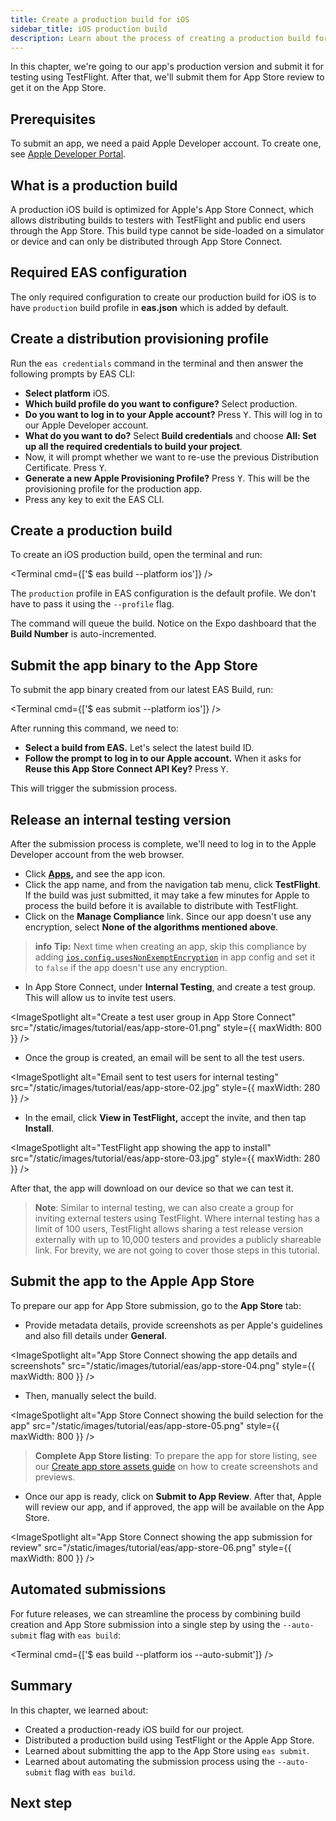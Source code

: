 ```yaml
---
title: Create a production build for iOS
sidebar_title: iOS production build
description: Learn about the process of creating a production build for iOS.
---
```



In this chapter, we're going to our app's production version and submit it for testing using TestFlight. After that, we'll submit them for App Store review to get it on the App Store.

## Prerequisites

To submit an app, we need a paid Apple Developer account. To create one, see [Apple Developer Portal](https://developer.apple.com/account/).

## What is a production build

A production iOS build is optimized for Apple's App Store Connect, which allows distributing builds to testers with TestFlight and public end users through the App Store. This build type cannot be side-loaded on a simulator or device and can only be distributed through App Store Connect.

<Step label="1">

## Required EAS configuration

The only required configuration to create our production build for iOS is to have `production` build profile in **eas.json** which is added by default.

</Step>

<Step label="2">

## Create a distribution provisioning profile

Run the `eas credentials` command in the terminal and then answer the following prompts by EAS CLI:

- **Select platform** iOS.
- **Which build profile do you want to configure?** Select production.
- **Do you want to log in to your Apple account?** Press <kbd>Y</kbd>. This will log in to our Apple Developer account.
- **What do you want to do?** Select **Build credentials** and choose **All: Set up all the required credentials to build your project**.
- Now, it will prompt whether we want to re-use the previous Distribution Certificate. Press <kbd>Y</kbd>.
- **Generate a new Apple Provisioning Profile?** Press <kbd>Y</kbd>. This will be the provisioning profile for the production app.
- Press any key to exit the EAS CLI.

</Step>

<Step label="3">

## Create a production build

To create an iOS production build, open the terminal and run:

<Terminal cmd={['$ eas build --platform ios']} />

The `production` profile in EAS configuration is the default profile. We don't have to pass it using the `--profile` flag.

The command will queue the build. Notice on the Expo dashboard that the **Build Number** is auto-incremented.

</Step>

<Step label="4">

## Submit the app binary to the App Store

To submit the app binary created from our latest EAS Build, run:

<Terminal cmd={['$ eas submit --platform ios']} />

After running this command, we need to:

- **Select a build from EAS.** Let's select the latest build ID.
- **Follow the prompt to log in to our Apple account.** When it asks for **Reuse this App Store Connect API Key?** Press <kbd>Y</kbd>.

This will trigger the submission process.

</Step>

<Step label="5">

## Release an internal testing version

After the submission process is complete, we'll need to log in to the Apple Developer account from the web browser.

- Click **[Apps](https://appstoreconnect.apple.com/apps),** and see the app icon.
- Click the app name, and from the navigation tab menu, click **TestFlight**. If the build was just submitted, it may take a few minutes for Apple to process the build before it is available to distribute with TestFlight.
- Click on the **Manage Compliance** link. Since our app doesn't use any encryption, select **None of the algorithms mentioned above**.

> **info** **Tip:** Next time when creating an app, skip this compliance by adding [`ios.config.usesNonExemptEncryption`](/versions/latest/config/app/#usesnonexemptencryption) in app config and set it to `false` if the app doesn't use any encryption.

- In App Store Connect, under **Internal Testing**, and create a test group. This will allow us to invite test users.

<ImageSpotlight
  alt="Create a test user group in App Store Connect"
  src="/static/images/tutorial/eas/app-store-01.png"
  style={{ maxWidth: 800 }}
/>

- Once the group is created, an email will be sent to all the test users.

<ImageSpotlight
  alt="Email sent to test users for internal testing"
  src="/static/images/tutorial/eas/app-store-02.jpg"
  style={{ maxWidth: 280 }}
/>

- In the email, click **View in TestFlight,** accept the invite, and then tap **Install**.

<ImageSpotlight
  alt="TestFlight app showing the app to install"
  src="/static/images/tutorial/eas/app-store-03.jpg"
  style={{ maxWidth: 280 }}
/>

After that, the app will download on our device so that we can test it.

> **Note**: Similar to internal testing, we can also create a group for inviting external testers using TestFlight. Where internal testing has a limit of 100 users, TestFlight allows sharing a test release version externally with up to 10,000 testers and provides a publicly shareable link. For brevity, we are not going to cover those steps in this tutorial.

</Step>

<Step label="6">

## Submit the app to the Apple App Store

To prepare our app for App Store submission, go to the **App Store** tab:

- Provide metadata details, provide screenshots as per Apple's guidelines and also fill details under **General**.

<ImageSpotlight
  alt="App Store Connect showing the app details and screenshots"
  src="/static/images/tutorial/eas/app-store-04.png"
  style={{ maxWidth: 800 }}
/>

- Then, manually select the build.

<ImageSpotlight
  alt="App Store Connect showing the build selection for the app"
  src="/static/images/tutorial/eas/app-store-05.png"
  style={{ maxWidth: 800 }}
/>

> **Complete App Store listing**: To prepare the app for store listing, see our [Create app store assets guide](/guides/store-assets/) on how to create screenshots and previews.

- Once our app is ready, click on **Submit to App Review**. After that, Apple will review our app, and if approved, the app will be available on the App Store.

<ImageSpotlight
  alt="App Store Connect showing the app submission for review"
  src="/static/images/tutorial/eas/app-store-06.png"
  style={{ maxWidth: 800 }}
/>

</Step>

<Step label="7">

## Automated submissions

For future releases, we can streamline the process by combining build creation and App Store submission into a single step by using the `--auto-submit` flag with `eas build`:

<Terminal cmd={['$ eas build --platform ios --auto-submit']} />

</Step>

## Summary

In this chapter, we learned about:

- Created a production-ready iOS build for our project.
- Distributed a production build using TestFlight or the Apple App Store.
- Learned about submitting the app to the App Store using `eas submit`.
- Learned about automating the submission process using the `--auto-submit` flag with `eas build`.

## Next step

<BoxLink
  title="Develop with your team"
  Icon={BookOpen02Icon}
  description="In the next chapter, learn how to use the EAS Update to send OTA updates and share previews with our team."
  href="/tutorial/eas/team-development/"
/>
